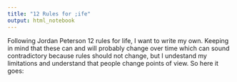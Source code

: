 ```yaml
---
title: "12 Rules for ;ife"
output: html_notebook
---
```



Following Jordan Peterson 12 rules for life, I want to write my own. Keeping in mind that these can and will probably change over time which can sound contradictory because rules should not change, but I undestand my limitations and understand  that people change points of view. So here it goes:


